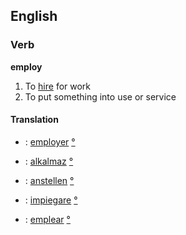 ==English==
===Verb===
'''employ'''
#To [[hire]] for work
#To put something into use or service
====Translation====
*{{fr}}: [[employer]] [[:fr:employer|°]]
*{{hu}}: [[alkalmaz]] [[:hu:alkalmaz|°]]
*{{de}}: [[anstellen]] [[:de:anstellen|°]]
*{{it}}: [[impiegare]] [[:it:impiegare|°]]
*{{es}}: [[emplear]] [[:es:emplear|°]]